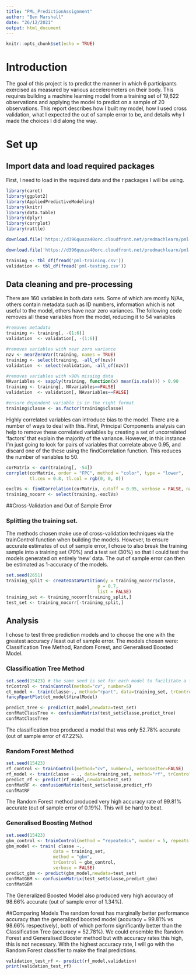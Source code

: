 ```yaml
---
title: "PML_PredictionAssignment"
author: "Ben Marshall"
date: "26/12/2021"
output: html_document
---
```


```r
knitr::opts_chunk$set(echo = TRUE)
```
# Introduction
The goal of this project is to predict the manner in which 6 participants exercised as measured by various accelerometers on their body. This requires building a machine learning model from a training set of 19,622 observations and applying the model to predict on a sample of 20 observations. This report describes how I built my model, how I used cross validation, what I expected the out of sample error to be, and details why I made the choices I did along the way.

# Set up
## Import data and load required packages

First, I need to load in the required data and the r packages I will be using.

```r
library(caret)
library(ggplot2)
library(AppliedPredictiveModeling)
library(knitr)
library(data.table)
library(dplyr)
library(corrplot)
library(rattle)

download.file('https://d396qusza40orc.cloudfront.net/predmachlearn/pml-training.csv', 'pml-training.csv', method = 'curl')

download.file('https://d396qusza40orc.cloudfront.net/predmachlearn/pml-testing.csv', 'pml-testing.csv', method = 'curl')

training <- tbl_df(fread('pml-training.csv'))
validation <- tbl_df(fread('pml-testing.csv'))
```

## Data cleaning and pre-processing

There are 160 variables in both data sets. Some of which are mostly N/As, others contain metadata such as ID numbers, information which is not useful to the model, others have near zero variances. The following code removes all these variables from the model, reducing it to 54 variables

```r
#removes metadata
training <- training[, -(1:6)]
validation  <- validation[, -(1:6)]

#removes variables with near zero variance 
nzv <- nearZeroVar(training, names = TRUE)
training <- select(training, -all_of(nzv))
validation  <- select(validation, -all_of(nzv))

#removes variables with >90% missing data
NAvariables <- sapply(training, function(x) mean(is.na(x))) > 0.90
training <- training[, NAvariables==FALSE]
validation  <- validation[, NAvariables==FALSE]

#ensure dependent variable is in the right format
training$classe <- as.factor(training$classe)
```

Highly correlated variables can introduce bias to the model. There are a number of ways to deal with this. First, Principal Components analysis can help to remove these correlated variables by creating a set of uncorrelated 'factors' that explain the majority of the variance. However, in this instance I'm just going to look for pairs of variables that correlate above 0.95, and discard one of the these using the findCorrelation function. This reduces the number of variables to 50.

```r
corMatrix <- cor(training[, -54])
corrplot(corMatrix, order = "FPC", method = "color", type = "lower", 
         tl.cex = 0.8, tl.col = rgb(0, 0, 0))

exclVs <- findCorrelation(corMatrix, cutoff = 0.95, verbose = FALSE, names = T, exact = ncol(corMatrix) < 100)
training_nocorr <- select(training,-exclVs)
```

##Cross-Validation and Out of Sample Error

### Splitting the training set.
The methods chosen make use of cross-validation techniques via the trainControl function when building the models. However, to ensure accurate estimates of out of sample error, I chose to also break the training sample into a training set (70%) and a test set (30%) so that I could test the models generated on entirely 'new' data. The out of sample error can then be estimated as 1-accuracy of the models.

```r
set.seed(2651)
training_split <- createDataPartition(y = training_nocorr$classe,
                                   p = 0.7,
                                   list = FALSE)
training_set <- training_nocorr[training_split,]
test_set <- training_nocorr[-training_split,]
```


## Analysis
I chose to test three prediction models and to choose the one with the greatest accuracy / least out of sample error. The models chosen were: Classification Tree Method, Random Forest, and Generalised Boosted Model. 

### Classification Tree Method

```r
set.seed(15423) # the same seed is set for each model to facilitate a fair comparison
trControl <- trainControl(method="cv", number=5) 
ct_model <- train(classe~., method="rpart", data=training_set, trControl=trControl)
fancyRpartPlot(ct_model$finalModel)

```


```r
predict_tree <- predict(ct_model,newdata=test_set)
confMatClassTree <- confusionMatrix(test_set$classe,predict_tree)
confMatClassTree
```

The classification tree produced a model that was only 52.78% accurate (out of sample error of 47.22%).

### Random Forest Method

```r
set.seed(15423)
rf_control <- trainControl(method="cv", number=3, verboseIter=FALSE)
rf_model <- train(classe ~ ., data=training_set, method="rf", trControl=rf_control)
predict_rf <- predict(rf_model,newdata=test_set)
confMatRF <- confusionMatrix(test_set$classe,predict_rf)
confMatRF
```

The Random Forest method produced very high accuracy rate of 99.81% accurate (out of sample error of 0.19%). This will be hard to beat.

### Generalised Boosting Method

```r
set.seed(15423)
gbm_control <- trainControl(method = "repeatedcv", number = 5, repeats = 1)
gbm_model <- train( classe ~.,
                  data = training_set,
                  method = "gbm",
                  trControl = gbm_control,
                  verbose = FALSE)
predict_gbm <- predict(gbm_model,newdata=test_set)
confMatGBM <- confusionMatrix(test_set$classe,predict_gbm)
confMatGBM

```

The Generalized Boosted Model also produced very high accuracy of 98.66% accurate (out of sample error of 1.34%).

##Comparing Models
The random forest has marginally better performance accuracy than the generalized boosted model (accuracy = 99.81% vs 98.66% respectively), both of which perform significantly better than the Classification Tree (accuracy = 52.78%). We could ensemble the Random Forest and Generalised Booster method but with accuracy rates this high, this is not necessary. With the highest accuracy rate, I will go with the Random Forest classifier to make the final predictions.

```r
validation_test_rf <- predict(rf_model,validation)
print(validation_test_rf)
```


